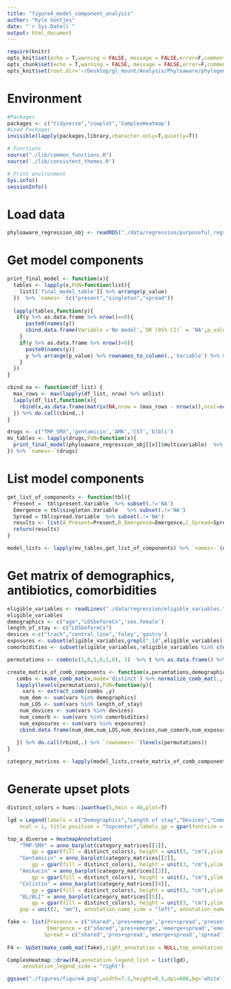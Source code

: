 ```yaml
---
title: "figure4_model_component_analysis"
author: "Kyle Gontjes"
date: "`r Sys.Date()`"
output: html_document
---
```


```r
require(knitr)
opts_knit$set(echo = T,warning = FALSE, message = FALSE,error=F,comment=NA) 
opts_chunk$set(echo = T,warning = FALSE, message = FALSE,error=F,comment=NA)
opts_knit$set(root.dir='~/Desktop/gl_mount/Analysis/Phyloaware/phylogenetic-resistance-ms/')
```
# Environment
```r
#Packages
packages <- c("tidyverse","cowplot",'ComplexHeatmap')   
#Load Packages
invisible(lapply(packages,library,character.only=T,quietly=T))

# Functions
source("./lib/common_functions.R")
source('./lib/consistent_themes.R')

# Print environment
Sys.info()
sessionInfo()
```

# Load data
```r
phyloaware_regression_obj <- readRDS("./data/regression/purposeful_regression_results.RDS")
```

# Get model components
```r
print_final_model <- function(x){
  tables <- lapply(x,FUN=function(list){
    list[['final_model_table']] %>% arrange(p_value)
  })  %>% `names<-`(c("present","singleton","spread")) 
  
  lapply(tables,function(y){
   if(y %>% as.data.frame %>% nrow()==0){
      paste0(names(y))
      cbind.data.frame(Variable ='No model',`OR (95% CI)` = 'NA',p_value ='NA')
    } 
    if(y %>% as.data.frame %>% nrow()>0){
      paste0(names(y))
      y %>% arrange(p_value) %>% rownames_to_column(.,'Variable') %>% select("Variable","OR (95% CI)","p_value")
    } 
  })
}

cbind_na <- function(df_list) { 
  max_rows <- max(lapply(df_list, nrow) %>% unlist) 
  lapply(df_list,function(x){
    rbind(x,as.data.frame(matrix(NA,nrow = (max_rows - nrow(x)),ncol=ncol(x))) %>% mutate_all(as.character) %>% `colnames<-`(c("Variable","OR (95% CI)","p_value")))
  }) %>% do.call(cbind,.)
}
```

```r
drugs <- c("TMP_SMX",'gentamicin','AMK','CST','blbli')
mv_tables <- lapply(drugs,FUN=function(x){
  print_final_model(phyloaware_regression_obj[[x]]$multivariable)  %>% cbind_na
}) %>% `names<-`(drugs)
```

# List model components
```r
get_list_of_components <- function(tbl){
  Present =  tbl$present.Variable  %>% subset(.!='NA')
  Emergence = tbl$singleton.Variable   %>% subset(.!='NA')
  Spread = tbl$spread.Variable  %>% subset(.!='NA')
  results <- list(A_Present=Present,B_Emergence=Emergence,C_Spread=Spread)
  return(results)
}

model_lists <- lapply(mv_tables,get_list_of_components) %>% `names<-`(drugs)
```

# Get matrix of demographics, antibiotics, comorbidities
```r
eligible_variables <- readLines("./data/regression/eligible_variables.txt")
eligible_variables
demographics <- c("age","LOSbeforeCx",'sex.female')
length_of_stay <- c("LOSbeforeCx")
devices <-c("trach","central_line",'foley','gastro')
exposures <- subset(eligible_variables,grepl("_1d",eligible_variables))
comorbidities <- subset(eligible_variables,!eligible_variables %in% c(demographics,length_of_stay,devices,exposures))

permutations <- combn(c(1,0,1,0,1,0), 3)  %>% t %>% as.data.frame() %>% distinct() %>% subset(rowSums(.)>0)   %>% apply(.,1,paste0,collapse='') %>% as.character()  %>% sort %>% factor(.,levels = c('111','110','101','011','100','010','001')) 

create_matrix_of_comb_components <- function(x,perumtations,demographics,length_of_stay,devices,comorbidities,exposures){
   combs <- make_comb_mat(x,mode='distinct') %>% normalize_comb_mat(.,full_comb_sets = T)
   lapply(levels(permutations),FUN=function(y){
     vars <- extract_comb(combs ,y)
    num_dem <- sum(vars %in% demographics)
    num_LOS <- sum(vars %in% length_of_stay)
    num_devices <- sum(vars %in% devices)
    num_comorb <- sum(vars %in% comorbidities)
    num_exposures <- sum(vars %in% exposures)
    cbind.data.frame(num_dem,num_LOS,num_devices,num_comorb,num_exposures )
    
   }) %>% do.call(rbind,.) %>% `rownames<-`(levels(permutations))
}

category_matrices <- lapply(model_lists,create_matrix_of_comb_components,permutations,demographics,length_of_stay,devices,comorbidities,exposures) 
```


# Generate upset plots
```r
distinct_colors = hues::iwanthue(5,hmin = 40,plot=T)

lgd = Legend(labels = c("Demographics","Length of stay","Devices","Comorbidities","Antibiotic exposures"), legend_gp = gpar(fill = distinct_colors), title = "Variable type", 
    ncol = 1, title_position = "topcenter",labels_gp = gpar(fontsize = 10),title_gp = gpar(fontsize=12,fontface="bold"))

top_a_diverse = HeatmapAnnotation(
    "TMP-SMX" = anno_barplot(category_matrices[[1]], 
        gp = gpar(fill = distinct_colors), height = unit(3, "cm"),ylim = c(0,6),add_numbers = T,comb_order = c(1:7),numbers_rot=0), 
    "Gentamicin" = anno_barplot(category_matrices[[2]], 
        gp = gpar(fill = distinct_colors), height = unit(3, "cm"),ylim = c(0,6),add_numbers = T,comb_order = c(1:7),numbers_rot=0), 
    "Amikacin" = anno_barplot(category_matrices[[3]], 
        gp = gpar(fill = distinct_colors), height = unit(3, "cm"),ylim = c(0,6),add_numbers = T,comb_order = c(1:7),numbers_rot=0), 
    "Colistin" = anno_barplot(category_matrices[[4]], 
        gp = gpar(fill = distinct_colors), height = unit(3, "cm"),ylim = c(0,6),add_numbers = T,comb_order = c(1:7),numbers_rot=0), 
    "BL/BLI" = anno_barplot(category_matrices[[5]], 
        gp = gpar(fill = distinct_colors), height = unit(3, "cm"),ylim = c(0,6),add_numbers = T,comb_order = c(1:7),numbers_rot=0), 
    gap = unit(2, "mm"), annotation_name_side = "left", annotation_name_rot = 0,annotation_legend_param  = lgd)

fake <- list(Presence = c("shared",'pres+emerge','pres+spread','present'),
             Emergence = c("shared",'pres+emerge','emerge+spread','emergence'),
            Spread = c("shared",'pres+spread','emerge+spread','spread'))
 
F4 <- UpSet(make_comb_mat(fake),right_annotation = NULL,top_annotation = top_a_diverse,comb_order = c(1:7), height = unit(4.5, "cm"))  

ComplexHeatmap::draw(F4,annotation_legend_list = list(lgd),
     annotation_legend_side = "right") 

ggsave("./figures/figure4.png",width=7.5,height=8.5,dpi=600,bg='white')  
```
